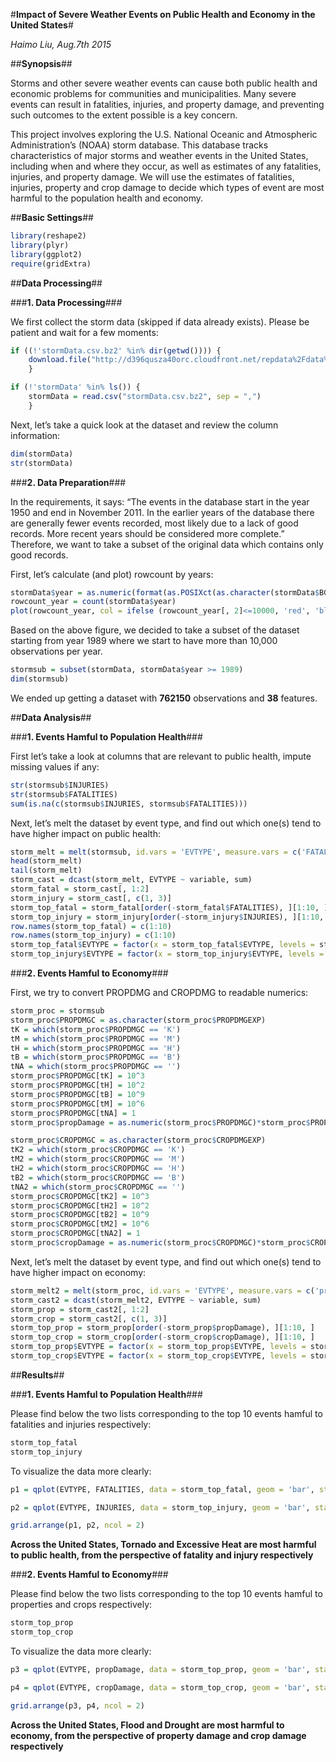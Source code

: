 #**Impact of Severe Weather Events on Public Health and Economy in the United States**#

*Haimo Liu, Aug.7th 2015*

##**Synopsis**##

Storms and other severe weather events can cause both public health and economic problems for communities and municipalities. Many severe events can result in fatalities, injuries, and property damage, and preventing such outcomes to the extent possible is a key concern.

This project involves exploring the U.S. National Oceanic and Atmospheric Administration's (NOAA) storm database. This database tracks characteristics of major storms and weather events in the United States, including when and where they occur, as well as estimates of any fatalities, injuries, and property damage.  We will use the estimates of fatalities, injuries, property and crop damage to decide which types of event are most harmful to the population health and economy.


##**Basic Settings**##

```r
library(reshape2)
library(plyr)
library(ggplot2)
require(gridExtra)
```


##**Data Processing**##

###**1. Data Processing**###

We first collect the storm data (skipped if data already exists). Please be patient and wait for a few moments:

```r
if ((!'stormData.csv.bz2' %in% dir(getwd()))) {
    download.file("http://d396qusza40orc.cloudfront.net/repdata%2Fdata%2FStormData.csv.bz2", destfile = "stormData.csv.bz2")
    }

if (!'stormData' %in% ls()) {
    stormData = read.csv("stormData.csv.bz2", sep = ",")
    }
```

Next, let's take a quick look at the dataset and review the column information:

```r
dim(stormData)
str(stormData)
```


###**2. Data Preparation**###

In the requirements, it says: "The events in the database start in the year 1950 and end in November 2011. In the earlier years of the database there are generally fewer events recorded, most likely due to a lack of good records. More recent years should be considered more complete." Therefore, we want to take a subset of the original data which contains only good records.

First, let's calculate (and plot) rowcount by years:

```r
stormData$year = as.numeric(format(as.POSIXct(as.character(stormData$BGN_DATE), format='%m/%d/%Y %H:%M:%S'), '%Y'))
rowcount_year = count(stormData$year)
plot(rowcount_year, col = ifelse (rowcount_year[, 2]<=10000, 'red', 'blue'), xlab = 'Year', ylab = '# of Observations')
```

Based on the above figure, we decided to take a subset of the dataset starting from year 1989 where we start to have more than 10,000 observations per year.

```r
stormsub = subset(stormData, stormData$year >= 1989)
dim(stormsub)
```

We ended up getting a dataset with **762150** observations and **38** features.


##**Data Analysis**##

###**1. Events Hamful to Population Health**###

First let's take a look at columns that are relevant to public health, impute missing values if any:

```r
str(stormsub$INJURIES)
str(stormsub$FATALITIES)
sum(is.na(c(stormsub$INJURIES, stormsub$FATALITIES)))
```

Next, let's melt the dataset by event type, and find out which one(s) tend to have higher impact on public health:

```r
storm_melt = melt(stormsub, id.vars = 'EVTYPE', measure.vars = c('FATALITIES', 'INJURIES'))
head(storm_melt)
tail(storm_melt)
storm_cast = dcast(storm_melt, EVTYPE ~ variable, sum)
storm_fatal = storm_cast[, 1:2]
storm_injury = storm_cast[, c(1, 3)]
storm_top_fatal = storm_fatal[order(-storm_fatal$FATALITIES), ][1:10, ]
storm_top_injury = storm_injury[order(-storm_injury$INJURIES), ][1:10, ]
row.names(storm_top_fatal) = c(1:10)
row.names(storm_top_injury) = c(1:10)
storm_top_fatal$EVTYPE = factor(x = storm_top_fatal$EVTYPE, levels = storm_top_fatal$EVTYPE)
storm_top_injury$EVTYPE = factor(x = storm_top_injury$EVTYPE, levels = storm_top_injury$EVTYPE)
```





###**2. Events Hamful to Economy**###

First, we try to convert PROPDMG and CROPDMG to readable numerics:

```r
storm_proc = stormsub
storm_proc$PROPDMGC = as.character(storm_proc$PROPDMGEXP)
tK = which(storm_proc$PROPDMGC == 'K')
tM = which(storm_proc$PROPDMGC == 'M')
tH = which(storm_proc$PROPDMGC == 'H')
tB = which(storm_proc$PROPDMGC == 'B')
tNA = which(storm_proc$PROPDMGC == '')
storm_proc$PROPDMGC[tK] = 10^3
storm_proc$PROPDMGC[tH] = 10^2
storm_proc$PROPDMGC[tB] = 10^9
storm_proc$PROPDMGC[tM] = 10^6
storm_proc$PROPDMGC[tNA] = 1
storm_proc$propDamage = as.numeric(storm_proc$PROPDMGC)*storm_proc$PROPDMG

storm_proc$CROPDMGC = as.character(storm_proc$CROPDMGEXP)
tK2 = which(storm_proc$CROPDMGC == 'K')
tM2 = which(storm_proc$CROPDMGC == 'M')
tH2 = which(storm_proc$CROPDMGC == 'H')
tB2 = which(storm_proc$CROPDMGC == 'B')
tNA2 = which(storm_proc$CROPDMGC == '')
storm_proc$CROPDMGC[tK2] = 10^3
storm_proc$CROPDMGC[tH2] = 10^2
storm_proc$CROPDMGC[tB2] = 10^9
storm_proc$CROPDMGC[tM2] = 10^6
storm_proc$CROPDMGC[tNA2] = 1
storm_proc$cropDamage = as.numeric(storm_proc$CROPDMGC)*storm_proc$CROPDMG
```


Next, let's melt the dataset by event type, and find out which one(s) tend to have higher impact on economy:

```r
storm_melt2 = melt(storm_proc, id.vars = 'EVTYPE', measure.vars = c('propDamage', 'cropDamage'))
storm_cast2 = dcast(storm_melt2, EVTYPE ~ variable, sum)
storm_prop = storm_cast2[, 1:2]
storm_crop = storm_cast2[, c(1, 3)]
storm_top_prop = storm_prop[order(-storm_prop$propDamage), ][1:10, ]
storm_top_crop = storm_crop[order(-storm_crop$cropDamage), ][1:10, ]
storm_top_prop$EVTYPE = factor(x = storm_top_prop$EVTYPE, levels = storm_top_prop$EVTYPE)
storm_top_crop$EVTYPE = factor(x = storm_top_crop$EVTYPE, levels = storm_top_crop$EVTYPE)
```



##**Results**##

###**1. Events Hamful to Population Health**###

Please find below the two lists corresponding to the top 10 events hamful to fatalities and injuries respectively:

```r
storm_top_fatal
storm_top_injury
```

To visualize the data more clearly: 

```r
p1 = qplot(EVTYPE, FATALITIES, data = storm_top_fatal, geom = 'bar', stat = 'identity') + xlab('Event Type') + ylab('Total Fatality Count') + theme(axis.text.x = element_text(angle = 45, hjust = 1)) + ggtitle('Fatality by Event Type')

p2 = qplot(EVTYPE, INJURIES, data = storm_top_injury, geom = 'bar', stat = 'identity') + xlab('Event Type') + ylab('Total Injury Count') + theme(axis.text.x = element_text(angle = 45, hjust = 1)) + ggtitle('Injury by Event Type')

grid.arrange(p1, p2, ncol = 2)
```


**Across the United States, Tornado and Excessive Heat are most harmful to public health, from the perspective of fatality and injury respectively**


###**2. Events Hamful to Economy**###

Please find below the two lists corresponding to the top 10 events hamful to properties and crops respectively:

```r
storm_top_prop
storm_top_crop
```


To visualize the data more clearly: 

```r
p3 = qplot(EVTYPE, propDamage, data = storm_top_prop, geom = 'bar', stat = 'identity') + xlab('Event Type') + ylab('Total Property Damage') + theme(axis.text.x = element_text(angle = 45, hjust = 1)) + ggtitle('Property Damage by Event Type')

p4 = qplot(EVTYPE, cropDamage, data = storm_top_crop, geom = 'bar', stat = 'identity') + xlab('Event Type') + ylab('Total Crop Damage') + theme(axis.text.x = element_text(angle = 45, hjust = 1)) + ggtitle('Crop Damage by Event Type')

grid.arrange(p3, p4, ncol = 2)
```



**Across the United States, Flood and Drought are most harmful to economy, from the perspective of property damage and crop damage respectively**





